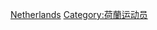 {{Commons cat|Racecar drivers from the Netherlands}}

[[Category:各國賽車手|Netherlands]]
[[Category:荷蘭运动员|Category:荷蘭运动员]]